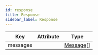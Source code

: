 ```yaml
---
id: response
title: Response
sidebar_label: Response
---
```


| Key      | Attribute | Type      |
| -------- | :-------: | --------- |
| messages |           | [Message](./message.mdx)[] |

